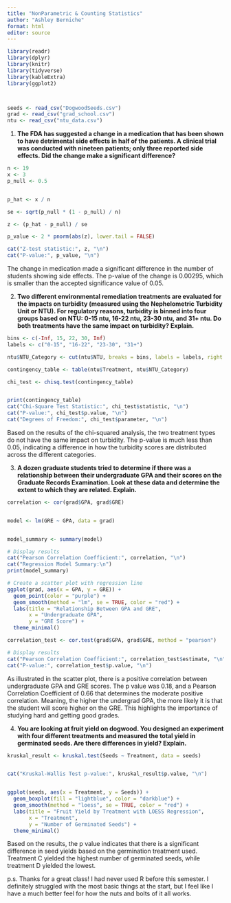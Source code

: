 ```yaml
---
title: "NonParametric & Counting Statistics"
author: "Ashley Berniche"
format: html
editor: source
---
```


```r


library(readr)
library(dplyr)
library(knitr)
library(tidyverse)
library(kableExtra)
library(ggplot2)



seeds <- read_csv("DogwoodSeeds.csv")
grad <- read_csv("grad_school.csv")
ntu <- read_csv("ntu_data.csv")
```

1.  **The FDA has suggested a change in a medication that has been shown to have detrimental side effects in half of the patients. A clinical trial was conducted with nineteen patients; only three reported side effects. Did the change make a significant difference?**

```r

n <- 19          
x <- 3          
p_null <- 0.5   


p_hat <- x / n

se <- sqrt(p_null * (1 - p_null) / n)

z <- (p_hat - p_null) / se

p_value <- 2 * pnorm(abs(z), lower.tail = FALSE)

cat("Z-test statistic:", z, "\n")
cat("P-value:", p_value, "\n")


```

The change in medication made a significant difference in the number of students showing side effects. The p-value of the change is 0.00295, which is smaller than the accepted significance value of 0.05.

2.  **Two different environmental remediation treatments are evaluated for the impacts on turbidity (measured using the Nephelometric Turbidity Unit or NTU). For regulatory reasons, turbidity is binned into four groups based on NTU: 0-15 ntu, 16-22 ntu, 23-30 ntu, and 31+ ntu. Do both treatments have the same impact on turbidity? Explain.**

```r
bins <- c(-Inf, 15, 22, 30, Inf)
labels <- c("0-15", "16-22", "23-30", "31+")

ntu$NTU_Category <- cut(ntu$NTU, breaks = bins, labels = labels, right = TRUE)

contingency_table <- table(ntu$Treatment, ntu$NTU_Category)

chi_test <- chisq.test(contingency_table)


print(contingency_table)
cat("Chi-Square Test Statistic:", chi_test$statistic, "\n")
cat("P-value:", chi_test$p.value, "\n")
cat("Degrees of Freedom:", chi_test$parameter, "\n")
```

Based on the results of the chi-squared analysis, the two treatment types do not have the same impact on turbidity. The p-value is much less than 0.05, indicating a difference in how the turbidity scores are distributed across the different categories.

3.  **A dozen graduate students tried to determine if there was a relationship between their undergraduate GPA and their scores on the Graduate Records Examination. Look at these data and determine the extent to which they are related. Explain.**

```r
correlation <- cor(grad$GPA, grad$GRE)


model <- lm(GRE ~ GPA, data = grad)


model_summary <- summary(model)

# Display results
cat("Pearson Correlation Coefficient:", correlation, "\n")
cat("Regression Model Summary:\n")
print(model_summary)

# Create a scatter plot with regression line
ggplot(grad, aes(x = GPA, y = GRE)) +
  geom_point(color = "purple") +
  geom_smooth(method = "lm", se = TRUE, color = "red") +
  labs(title = "Relationship Between GPA and GRE",
       x = "Undergraduate GPA",
       y = "GRE Score") +
  theme_minimal()

```

```r
correlation_test <- cor.test(grad$GPA, grad$GRE, method = "pearson")

# Display results
cat("Pearson Correlation Coefficient:", correlation_test$estimate, "\n")
cat("P-value:", correlation_test$p.value, "\n")
```

As illustrated in the scatter plot, there is a positive correlation between undergraduate GPA and GRE scores. The p value was 0.18, and a Pearson Correlation Coefficient of 0.66 that determines the moderate positive correlation. Meaning, the higher the undergrad GPA, the more likely it is that the student will score higher on the GRE. This highlights the importance of studying hard and getting good grades.

4.  **You are looking at fruit yield on dogwood. You designed an experiment with four different treatments and measured the total yield in germinated seeds. Are there differences in yield? Explain.**

```r
kruskal_result <- kruskal.test(Seeds ~ Treatment, data = seeds)


cat("Kruskal-Wallis Test p-value:", kruskal_result$p.value, "\n")


ggplot(seeds, aes(x = Treatment, y = Seeds)) +
  geom_boxplot(fill = "lightblue", color = "darkblue") +
  geom_smooth(method = "loess", se = TRUE, color = "red") +
  labs(title = "Fruit Yield by Treatment with LOESS Regression",
       x = "Treatment",
       y = "Number of Germinated Seeds") +
  theme_minimal()

```

Based on the results, the p value indicates that there is a significant difference in seed yields based on the germination treatment used. Treatment C yielded the highest number of germinated seeds, while treatment D yielded the lowest.

p.s. Thanks for a great class! I had never used R before this semester. I definitely struggled with the most basic things at the start, but I feel like I have a much better feel for how the nuts and bolts of it all works.
